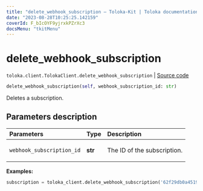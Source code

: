 ```yaml
---
title: "delete_webhook_subscription — Toloka-Kit | Toloka documentation"
date: "2023-08-28T10:25:25.142159"
coverId: F_bIcOYF9yjrxkPZrXc3
docsMenu: "tkitMenu"
---
```


# delete_webhook_subscription

`toloka.client.TolokaClient.delete_webhook_subscription` | [Source code](https://github.com/Toloka/toloka-kit/blob/v1.2.1/src/client/__init__.py#L3692)

```python
delete_webhook_subscription(self, webhook_subscription_id: str)
```

Deletes a subscription.

## Parameters description

| Parameters | Type | Description |
| :----------| :----| :-----------|
`webhook_subscription_id`|**str**|<p>The ID of the subscription.</p>

**Examples:**

```python
subscription = toloka_client.delete_webhook_subscription('62f29db0a451956b21e13ff2')
```